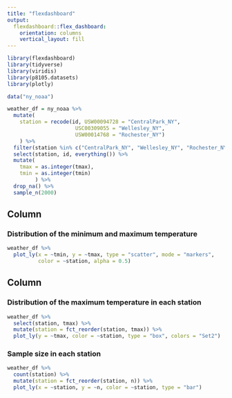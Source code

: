 ```yaml
---
title: "flexdashboard"
output: 
  flexdashboard::flex_dashboard:
    orientation: columns
    vertical_layout: fill
---
```


```r
library(flexdashboard)
library(tidyverse)
library(viridis)
library(p8105.datasets)
library(plotly)

```

```r
data("ny_noaa")

weather_df = ny_noaa %>% 
  mutate(
    station = recode(id, USW00094728 = "CentralPark_NY", 
                      USC00309055 = "Wellesley_NY",
                      USW00014768 = "Rochester_NY")
    ) %>%
  filter(station %in% c("CentralPark_NY", "Wellesley_NY", "Rochester_NY")) %>% 
  select(station, id, everything()) %>% 
  mutate(
    tmax = as.integer(tmax),
    tmin = as.integer(tmin)
         ) %>% 
  drop_na() %>% 
  sample_n(2000)
```


Column {data-width=650}
-----------------------------------------------------------------------

### Distribution of the minimum and maximum temperature

```r
weather_df %>% 
  plot_ly(x = ~tmin, y = ~tmax, type = "scatter", mode = "markers",
          color = ~station, alpha = 0.5)
```

Column {data-width=350}
-----------------------------------------------------------------------

### Distribution of the maximum temperature in each station

```r
weather_df %>% 
  select(station, tmax) %>% 
  mutate(station = fct_reorder(station, tmax)) %>% 
  plot_ly(y = ~tmax, color = ~station, type = "box", colors = "Set2")
```

### Sample size in each station

```r
weather_df %>% 
  count(station) %>% 
  mutate(station = fct_reorder(station, n)) %>% 
  plot_ly(x = ~station, y = ~n, color = ~station, type = "bar")
```

